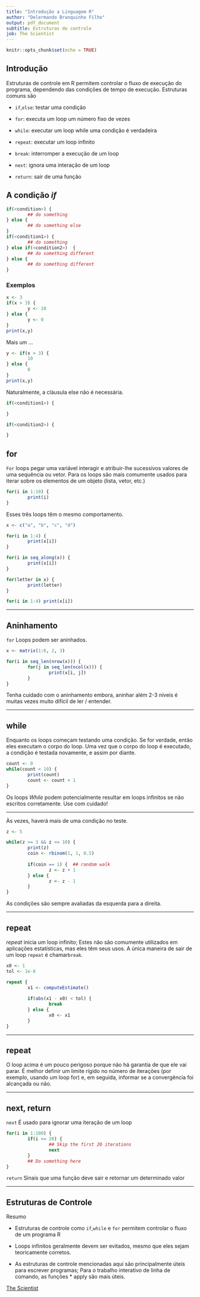 ```yaml
---
title: "Introdução a Linguagem R"
author: "Delermando Branquinho Filho"
output: pdf_document
subtitle: Estruturas de controle
job: The Scientist
---
```



```r
knitr::opts_chunk$set(echo = TRUE)
```


## Introdução

Estruturas de controle em R permitem controlar o fluxo de execução do programa, dependendo das condições de tempo de execução. Estruturas comuns são

- `if`,` else`: testar uma condição

- `for`: executa um loop um número fixo de vezes

- `while`: executar um loop while uma condição é verdadeira

- `repeat`: executar um loop infinito

- `break`: interromper a execução de um loop

- `next`: ignora uma interação de um loop

- `return`: sair de uma função



## A condição _if_

```r
if(<condition>) {
        ## do something
} else {
        ## do something else
}
if(<condition1>) {
        ## do something
} else if(<condition2>)  {
        ## do something different
} else {
        ## do something different
}
```


### Exemplos

```r
x <- 3
if(x > 3) {
        y <- 10
} else {
        y <- 0
}
print(x,y)
```

Mais um ...

```r
y <- if(x > 3) {
        10
} else { 
        0
}
print(x,y)
```


Naturalmente, a cláusula else não é necessária. 

```r
if(<condition1>) {

}

if(<condition2>) {

}
```

## for

`For` loops pegar uma variável interagir e atribuir-lhe sucessivos valores de uma sequência ou vetor. Para os loops são mais comumente usados para iterar sobre os elementos de um objeto (lista, vetor, etc.)

```r
for(i in 1:10) {
        print(i)
}
```

Esses três loops têm o mesmo comportamento.

```r
x <- c("a", "b", "c", "d")

for(i in 1:4) {
        print(x[i])
}

for(i in seq_along(x)) {
        print(x[i])
}

for(letter in x) {
        print(letter)
}

for(i in 1:4) print(x[i])
```

---

## Aninhamento

`for` Loops podem ser aninhados.

```r
x <- matrix(1:6, 2, 3)

for(i in seq_len(nrow(x))) {
        for(j in seq_len(ncol(x))) {
                print(x[i, j])
        }   
}
```

Tenha cuidado com o aninhamento embora, aninhar além 2-3 níveis é muitas vezes muito difícil de ler / entender.

---

## while

Enquanto os loops começam testando uma condição. Se for verdade, então eles executam o corpo do loop. Uma vez que o corpo do loop é executado, a condição é testada novamente, e assim por diante.

```r
count <- 0
while(count < 10) {
        print(count)
        count <- count + 1
}
```
Os loops _While_ podem potencialmente resultar em loops infinitos se não escritos corretamente. Use com cuidado!

---


Às vezes, haverá mais de uma condição no teste.

```r
z <- 5

while(z >= 3 && z <= 10) {
        print(z)
        coin <- rbinom(1, 1, 0.5)
        
        if(coin == 1) {  ## random walk
                z <- z + 1
        } else {
                z <- z - 1
        } 
}
```

As condições são sempre avaliadas da esquerda para a direita.

---

## repeat

_repeat_ inicia um loop infinito; Estes não são comumente utilizados em aplicações estatísticas, mas eles têm seus usos. A única maneira de sair de um loop `repeat` é chamar` break`.

```r
x0 <- 1
tol <- 1e-8

repeat {
        x1 <- computeEstimate()
        
        if(abs(x1 - x0) < tol) {
                break
        } else {
                x0 <- x1
        } 
}
```

---

## repeat

O loop acima é um pouco perigoso porque não há garantia de que ele vai parar. É melhor definir um limite rígido no número de iterações (por exemplo, usando um loop for) e, em seguida, informar se a convergência foi alcançada ou não.

---

## next, return

`next` É usado para ignorar uma iteração de um loop

```r
for(i in 1:100) {
        if(i <= 20) {
                ## Skip the first 20 iterations
                next 
        }
        ## Do something here
}
```

`return` Sinais que uma função deve sair e retornar um determinado valor

---

## Estruturas de Controle

Resumo

- Estruturas de controle como `if`,` while` e `for` permitem controlar o fluxo de um programa R

- Loops infinitos geralmente devem ser evitados, mesmo que eles sejam teoricamente corretos.

- As estruturas de controle mencionadas aqui são principalmente úteis para escrever programas; Para o trabalho interativo de linha de comando, as funções * apply são mais úteis.




[The Scientist](http://www.thescientist.com.br)

